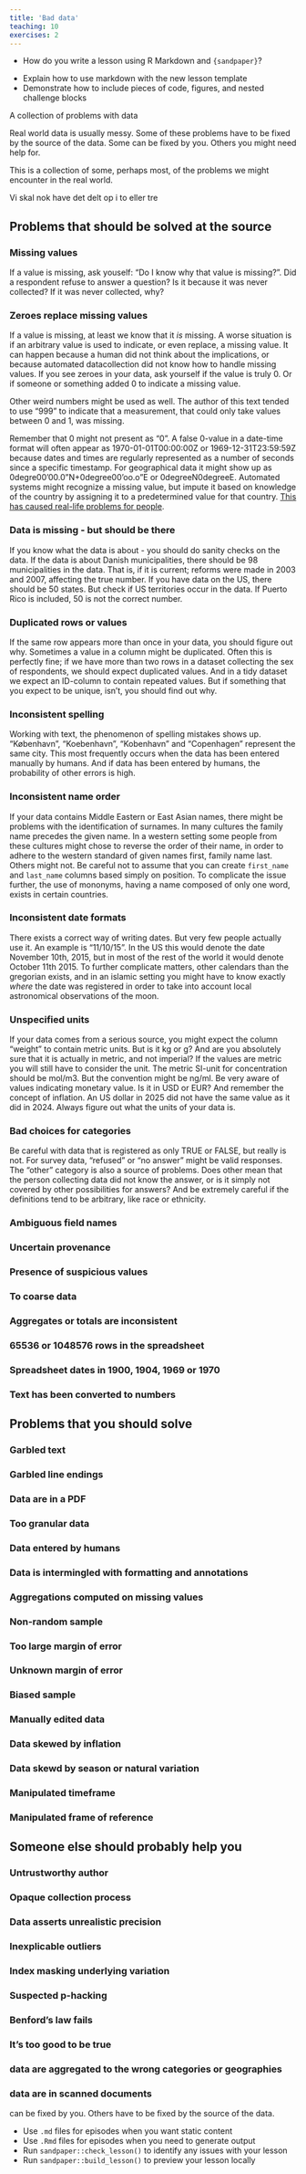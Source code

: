 ```yaml
---
title: 'Bad data'
teaching: 10
exercises: 2
---
```


:::::::::::::::::::::::::::::::::::::: questions 

- How do you write a lesson using R Markdown and `{sandpaper}`?

::::::::::::::::::::::::::::::::::::::::::::::::

::::::::::::::::::::::::::::::::::::: objectives

- Explain how to use markdown with the new lesson template
- Demonstrate how to include pieces of code, figures, and nested challenge blocks

::::::::::::::::::::::::::::::::::::::::::::::::

A collection of problems with data

Real world data is usually messy. Some of these problems have to be fixed by
the source of the data. Some can be fixed by you. Others you might need help
for.

This is a collection of some, perhaps most, of the problems we might encounter
in the real world.

Vi skal nok have det delt op i to eller tre

## Problems that should be solved at the source

### Missing values

If a value is missing, ask youself: "Do I know why that value is missing?".
Did a respondent refuse to answer a 
question? Is it because it was never collected? If it was never collected, why?

### Zeroes replace missing values 

If a value is missing, at least we know that it _is_ missing. A worse situation
is if an arbitrary value is used to indicate, or even replace, a missing value.
It can happen because a human did not think about the implications, or because
automated datacollection did not know how to handle missing values. If you see
zeroes in your data, ask yourself if the value is truly 0. Or if someone or 
something added 0 to indicate a missing value. 

Other weird numbers might be used as well. The author of this text tended to 
use "999" to indicate that a measurement, that could only take values between
0 and 1, was missing. 

Remember that 0 might not present as "0". A false 0-value in a date-time format
will often appear as 1970-01-01T00:00:00Z or 1969-12-31T23:59:59Z because dates 
and times are regularly represented as a number of seconds since a specific
timestamp. For geographical data it might show up as 0degre00'00.0"N+0degree00'oo.o"E
or 0degreeN0degreeE. Automated systems might recognize a missing value, but 
impute it based on knowledge of the country by assigning it to a predetermined 
value for that country.
[This has caused real-life problems for people](https://www.youtube.com/watch?v=vh6zanS_epw).



### Data is missing - but should be there

If you know what the data is about - you should do sanity checks on the data. If 
the data is about Danish municipalities, there should be 98 municipalities in
the data. That is, if it is current; reforms were made in 2003 and 2007, affecting 
the true number. If you have data on the US, there should be 50 states. But check
if US territories occur in the data. If Puerto Rico is included, 50 is not the 
correct number.



### Duplicated rows or values

If the same row appears more than once in your data, you should figure out why.
Sometimes a value in a column might be duplicated. Often this is perfectly fine;
if we have more than two rows in a dataset collecting the sex of respondents, we
should expect duplicated values. And in a tidy dataset we expect an ID-column to
contain repeated values. But if something that you expect to be unique, isn't,
you should find out why.

### Inconsistent spelling

Working with text, the phenomenon of spelling mistakes shows up. "København",
"Koebenhavn", "Kobenhavn" and "Copenhagen" represent the same city.
This most  frequently occurs when the data has been entered manually by humans. 
And if data has been entered by humans, the probability of other errors is high.


### Inconsistent name order

If your data contains Middle Eastern or East Asian names, there might be 
problems with the identification of surnames. In many cultures the family name
precedes the given name. In a western setting some people from these cultures
might chose to reverse the order of their name, in order to adhere to the western
standard of given names first, family name last. Others might not. Be careful
not to assume that you can create `first_name` and `last_name` columns based
simply on position. To complicate the issue further, the use of mononyms, 
having a name composed of only one word, exists in certain countries.

### Inconsistent date formats

There exists a correct way of writing dates. But very few people actually use
it. An example is "11/10/15". In the US this would denote the date November
10th, 2015, but in most of the rest of the world it would denote October 11th
2015. To further complicate matters, other calendars than the gregorian exists, 
and in an islamic setting you might have to know exactly _where_ the date was 
registered in order to take into account local astronomical observations of the moon. 


### Unspecified units

If your data comes from a serious source, you might expect the column "weight"
to contain metric units. But is it kg or g? And are you absolutely sure that
it is actually in metric, and not imperial? If the values are metric you will
still have to consider the unit. The metric SI-unit for concentration should
be mol/m3. But the convention might be ng/ml. Be very aware of values indicating
monetary value. Is it in USD or EUR? And remember the concept of inflation. An
US dollar in 2025 did not have the same value as it did in 2024. Always figure
out what the units of your data is.

### Bad choices for categories

Be careful with data that is registered as only TRUE or FALSE, but really is not.
For survey data, "refused" or "no answer" might be valid responses. The "other"
category is also a source of problems. Does other mean that the person collecting
data did not know the answer, or is it simply not covered by other possibilities
for answers? And be extremely careful if the definitions tend to be arbitrary,
like race or ethnicity.

### Ambiguous field names
### Uncertain provenance
### Presence of suspicious values
### To coarse data
### Aggregates or totals are inconsistent
### 65536 or 1048576 rows in the spreadsheet
### Spreadsheet dates in 1900, 1904, 1969 or 1970
### Text has been converted to numbers

## Problems that you should solve

### Garbled text
### Garbled line endings
### Data are in a PDF
### Too granular data
### Data entered by humans
### Data is intermingled with formatting and annotations
### Aggregations computed on missing values
### Non-random sample
### Too large margin of error
### Unknown margin of error
### Biased sample
### Manually edited data
### Data skewed by inflation
### Data skewd by season or natural variation
### Manipulated timeframe
### Manipulated frame of reference

## Someone else should probably help you
### Untrustworthy author
### Opaque collection process
### Data asserts unrealistic precision
### Inexplicable outliers
### Index masking underlying variation
### Suspected p-hacking
### Benford's law fails
### It's too good to be true
### data are aggregated to the wrong categories or geographies
### data are in scanned documents


can be fixed by
you. Others have to be fixed by the source of the data. 

::::::::::::::::::::::::::::::::::::: keypoints 

- Use `.md` files for episodes when you want static content
- Use `.Rmd` files for episodes when you need to generate output
- Run `sandpaper::check_lesson()` to identify any issues with your lesson
- Run `sandpaper::build_lesson()` to preview your lesson locally

::::::::::::::::::::::::::::::::::::::::::::::::

